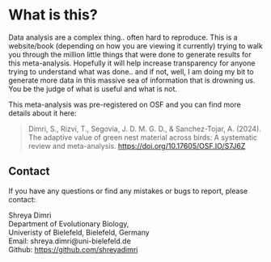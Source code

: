 # What is this? {.unnumbered}

Data analysis are a complex thing.. often hard to reproduce. This is a website/book (depending on how you are viewing it currently) trying to walk you through the million little things that were done to generate results for this meta-analysis. Hopefully it will help increase transparency for anyone trying to understand what was done.. and if not, well, I am doing my bit to generate more data in this massive sea of information that is drowning us. You be the judge of what is useful and what is not.

This meta-analysis was pre-registered on OSF and you can find more details about it here:

> Dimri, S., Rizvi, T., Segovia, J. D. M. G. D., & Sanchez-Tojar, A. (2024). The adaptive value of green nest material across birds: A systematic review and meta-analysis. <https://doi.org/10.17605/OSF.IO/S7J6Z>

## Contact

If you have any questions or find any mistakes or bugs to report, please contact:

Shreya Dimri\
Department of Evolutionary Biology,\
Univeristy of Bielefeld, Bielefeld, Germany\
Email: shreya.dimri\@uni-bielefeld.de[\
]{.underline}Github: <https://github.com/shreyadimri>
